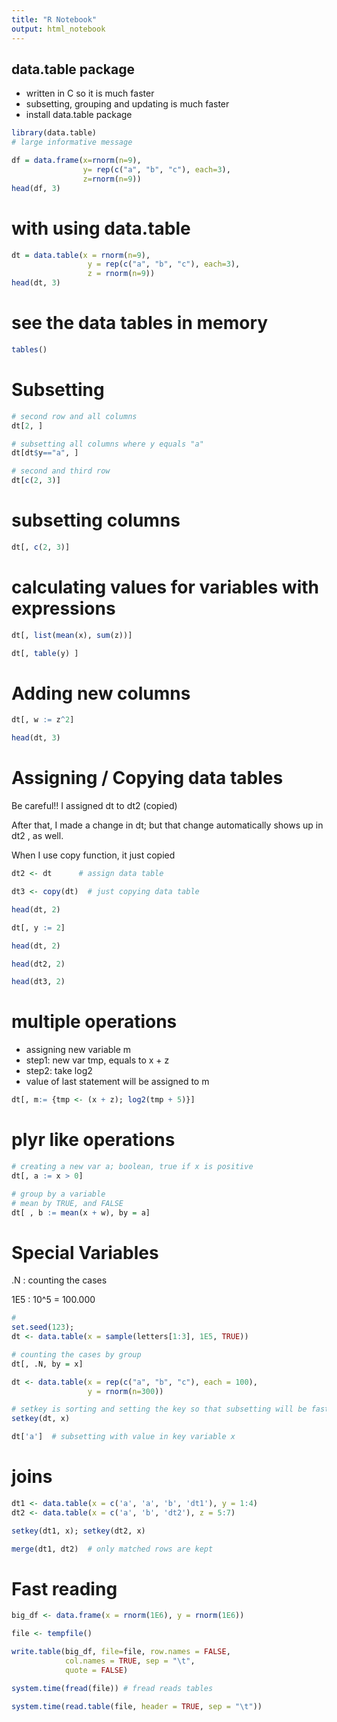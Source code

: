 ```yaml
---
title: "R Notebook"
output: html_notebook
---
```

## data.table package

* written in C so it is much faster
* subsetting, grouping and updating is much faster
* install data.table package

```r
library(data.table)
# large informative message
```

```r
df = data.frame(x=rnorm(n=9), 
                y= rep(c("a", "b", "c"), each=3),
                z=rnorm(n=9))
head(df, 3)
```
# with using data.table
```r
dt = data.table(x = rnorm(n=9),
                 y = rep(c("a", "b", "c"), each=3), 
                 z = rnorm(n=9))
head(dt, 3)
```
# see the data tables in memory
```r
tables()
```
# Subsetting
```r
# second row and all columns
dt[2, ]
```
```r
# subsetting all columns where y equals "a"
dt[dt$y=="a", ]
```
```r
# second and third row
dt[c(2, 3)]
```
# subsetting columns
```r
dt[, c(2, 3)]
```
# calculating values for variables with expressions
```r
dt[, list(mean(x), sum(z))]
```

```r
dt[, table(y) ]
```
# Adding new columns
```r
dt[, w := z^2]

head(dt, 3)
```
# Assigning / Copying data tables

Be careful!! I assigned dt to dt2 (copied)

After that, I made a change in dt; but that change automatically shows up in dt2 , as well.

When I use copy function, it just copied
```r
dt2 <- dt      # assign data table

dt3 <- copy(dt)  # just copying data table

head(dt, 2)
```
```r
dt[, y := 2]

head(dt, 2)
```
```r
head(dt2, 2)
```
```r
head(dt3, 2)
```
# multiple operations

* assigning new variable m
* step1: new var tmp, equals to x + z
* step2: take log2 
* value of last statement will be assigned to m

```r
dt[, m:= {tmp <- (x + z); log2(tmp + 5)}]
```

# plyr like operations
```r
# creating a new var a; boolean, true if x is positive
dt[, a := x > 0]
```

```r
# group by a variable
# mean by TRUE, and FALSE
dt[ , b := mean(x + w), by = a]
```

# Special Variables
.N : counting  the cases

1E5 : 10^5 = 100.000

```r
#
set.seed(123);
dt <- data.table(x = sample(letters[1:3], 1E5, TRUE))

# counting the cases by group
dt[, .N, by = x]
```

```r
dt <- data.table(x = rep(c("a", "b", "c"), each = 100), 
                 y = rnorm(n=300))

# setkey is sorting and setting the key so that subsetting will be faster. setkey is a must indeed.
setkey(dt, x)

dt['a']  # subsetting with value in key variable x
```

# joins
```r
dt1 <- data.table(x = c('a', 'a', 'b', 'dt1'), y = 1:4)
dt2 <- data.table(x = c('a', 'b', 'dt2'), z = 5:7)

setkey(dt1, x); setkey(dt2, x)

merge(dt1, dt2)  # only matched rows are kept
```
# Fast reading
```r
big_df <- data.frame(x = rnorm(1E6), y = rnorm(1E6))

file <- tempfile()
```


```r
write.table(big_df, file=file, row.names = FALSE,
            col.names = TRUE, sep = "\t", 
            quote = FALSE)
```


```r
system.time(fread(file)) # fread reads tables
```
```r
system.time(read.table(file, header = TRUE, sep = "\t"))
```









